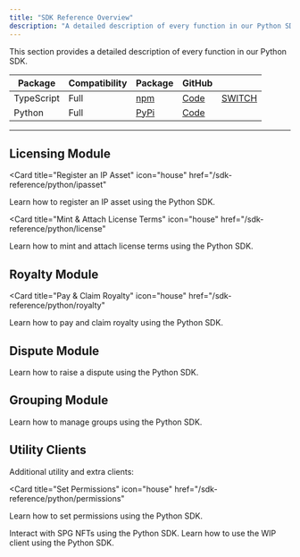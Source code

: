 ```yaml
---
title: "SDK Reference Overview"
description: "A detailed description of every function in our Python SDK"
---
```


This section provides a detailed description of every function in our Python SDK.

| Package                                                        | Compatibility                               | Package                                                                                                 | GitHub                                                                                                             |                          |
| -------------------------------------------------------------- | ------------------------------------------- | ------------------------------------------------------------------------------------------------------- | ------------------------------------------------------------------------------------------------------------------ | ------------------------ |
| <Icon icon="screwdriver-wrench" iconType="solid" /> TypeScript | <Icon icon="check" iconType="solid" /> Full | <Icon icon="box-open" iconType="solid" /> [npm](https://www.npmjs.com/package/@story-protocol/core-sdk) | <Icon icon="arrow-up-right-from-square" iconType="solid" /> [Code](https://github.com/storyprotocol/sdk/tree/main) | [SWITCH](/sdk-reference) |
| <Icon icon="python" iconType="solid" /> Python                 | <Icon icon="check" iconType="solid" /> Full | <Icon icon="box-open" iconType="solid" /> [PyPi](https://pypi.org/project/story-protocol-python-sdk)    | <Icon icon="arrow-up-right-from-square" iconType="solid" /> [Code](https://github.com/storyprotocol/python-sdk)    |                          |

---

## Licensing Module

<CardGroup cols={2}>

<Card
  title="Register an IP Asset"
  icon="house"
  href="/sdk-reference/python/ipasset"
>
  Learn how to register an IP asset using the Python SDK.
</Card>

<Card
  title="Mint & Attach License Terms"
  icon="house"
  href="/sdk-reference/python/license"
>
  Learn how to mint and attach license terms using the Python SDK.
</Card>

</CardGroup>

## Royalty Module

<CardGroup cols={2}>

<Card
  title="Pay & Claim Royalty"
  icon="house"
  href="/sdk-reference/python/royalty"
>
  Learn how to pay and claim royalty using the Python SDK.
</Card>

</CardGroup>

## Dispute Module

<CardGroup cols={2}>

<Card title="Raise a Dispute" icon="house" href="/sdk-reference/python/dispute">
  Learn how to raise a dispute using the Python SDK.
</Card>

</CardGroup>

## Grouping Module

<CardGroup cols={2}>

<Card title="Manage Groups" icon="house" href="/sdk-reference/python/group">
  Learn how to manage groups using the Python SDK.
</Card>

</CardGroup>

## Utility Clients

Additional utility and extra clients:

<CardGroup cols={2}>

<Card
  title="Set Permissions"
  icon="house"
  href="/sdk-reference/python/permissions"
>
  Learn how to set permissions using the Python SDK.
</Card>

<Card title="NFT Client" icon="house" href="/sdk-reference/python/nftclient">
  Interact with SPG NFTs using the Python SDK.
</Card>

<Card title="WIP Client" icon="house" href="/sdk-reference/python/wip-client">
  Learn how to use the WIP client using the Python SDK.
</Card>

</CardGroup>
